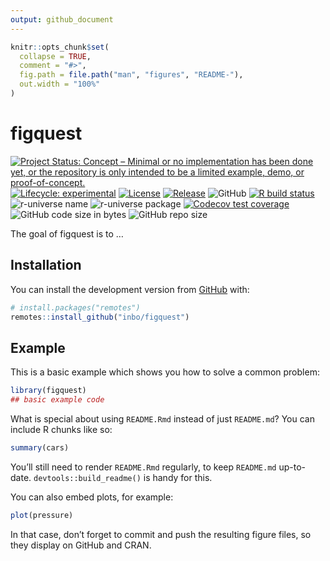 ```yaml
---
output: github_document
---
```


<!-- README.md is generated from README.Rmd. Please edit that file -->

```r
knitr::opts_chunk$set(
  collapse = TRUE,
  comment = "#>",
  fig.path = file.path("man", "figures", "README-"),
  out.width = "100%"
)
```

# figquest

<!-- badges: start -->
[![Project Status: Concept – Minimal or no implementation has been done yet, or the repository is only intended to be a limited example, demo, or proof-of-concept.](https://www.repostatus.org/badges/latest/concept.svg)](https://www.repostatus.org/#concept)
[![Lifecycle: experimental](https://img.shields.io/badge/lifecycle-experimental-orange.svg)](https://lifecycle.r-lib.org/articles/stages.html#experimental)
[![License](https://img.shields.io/badge/license-GPL--3-blue.svg?style=flat)](https://www.gnu.org/licenses/gpl-3.0.html)
[![Release](https://img.shields.io/github/release/inbo/figquest.svg)](https://github.com/inbo/figquest/releases)
![GitHub](https://img.shields.io/github/license/inbo/figquest)
[![R build status](https://github.com/inbo/figquest/workflows/check%20package%20on%20main/badge.svg)](https://github.com/inbo/figquest/actions)
![r-universe name](https://inbo.r-universe.dev/badges/:name?color=c04384)
![r-universe package](https://inbo.r-universe.dev/badges/figquest)
[![Codecov test coverage](https://codecov.io/gh/inbo/figquest/branch/main/graph/badge.svg)](https://app.codecov.io/gh/inbo/figquest?branch=main)
![GitHub code size in bytes](https://img.shields.io/github/languages/code-size/inbo/figquest.svg)
![GitHub repo size](https://img.shields.io/github/repo-size/inbo/figquest.svg)
<!-- badges: end -->

The goal of figquest is to ...

## Installation

You can install the development version from [GitHub](https://github.com/) with:

``` r
# install.packages("remotes")
remotes::install_github("inbo/figquest")
```

## Example

This is a basic example which shows you how to solve a common problem:

```r
library(figquest)
## basic example code
```

What is special about using `README.Rmd` instead of just `README.md`? 
You can include R chunks like so:

```r
summary(cars)
```

You'll still need to render `README.Rmd` regularly, to keep `README.md` up-to-date.
`devtools::build_readme()` is handy for this.

You can also embed plots, for example:

```r
plot(pressure)
```

In that case, don't forget to commit and push the resulting figure files, so they display on GitHub and CRAN.
